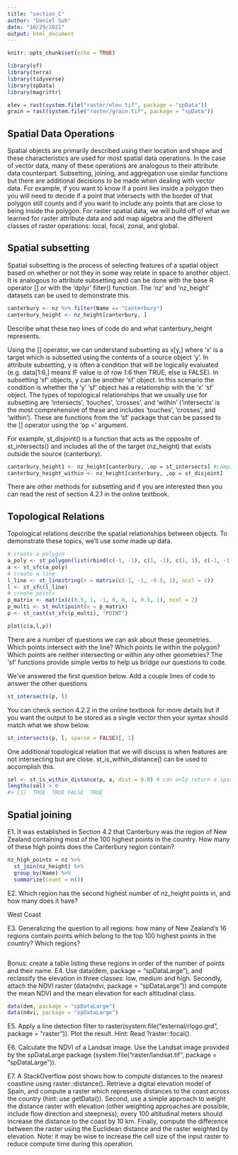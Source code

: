 ```yaml
---
title: "section_C"
author: "Daniel Suh"
date: "10/29/2021"
output: html_document
---
```

```r
knitr::opts_chunk$set(echo = TRUE)
```

```r
library(sf)  
library(terra)  
library(tidyverse)  
library(spData)
library(magrittr)
```

```r
elev = rast(system.file("raster/elev.tif", package = "spData"))
grain = rast(system.file("raster/grain.tif", package = "spData"))
```


## Spatial Data Operations

Spatial objects are primarily described using their location and shape and these characteristics are used for most spatial data operations. In the case of vector data, many of these operations are analogous to their attribute data counterpart. Subsetting, joining, and aggregation use similar functions but there are additional decisions to be made when dealing with vector data. For example, if you want to know if a point lies inside a polygon then you will need to decide if a point that intersects with the border of that polygon still counts and if you want to include any points that are close to being inside the polygon. For raster spatial data, we will build off of what we learned for raster attribute data and add map algebra and the different classes of raster operations: local, focal, zonal, and global.

## Spatial subsetting

Spatial subsetting is the process of selecting features of a spatial object based on whether or not they in some way relate in space to another object. It is analogous to attribute subsetting and can be done with the base R operator [] or with the 'dplyr' filter() function. The 'nz' and 'nz_height' datasets can be used to demonstrate this.

```r
canterbury <- nz %>% filter(Name == "Canterbury")
canterbury_height <- nz_height[canterbury, ]
```
Describe what these two lines of code do and what canterbury_height represents.


Using the [] operator, we can understand subsetting as x[y,] where 'x' is a target which is subsetted using the contents of a source object 'y'. In attribute subsetting, y is often a condition that will be logically evaluated (e.g. data[1:6,] means IF value is of row 1:6 then TRUE, else is FALSE). In subsetting 'sf' objects, y can be another 'sf' object. In this scenario the condition is whether the 'y' 'sf' object has a relationship with the 'x' 'sf' object. The types of topological relationships that we usually use for subsetting are 'intersects', 'touches', 'crosses', and 'within' ('intersects' is the most comprehensive of these and includes 'touches', 'crosses', and 'within'). These are functions from the 'sf' package that can be passed to the [] operator using the 'op =' argument.

For example, st_disjoint() is a function that acts as the opposite of st_intersects() and includes all the of the target (nz_height) that exists outside the source (canterbury).
```r
canterbury_height1 <- nz_height[canterbury, ,op = st_intersects] #compare this object to the other canterbury_height and see if there is any difference
canterbury_height_within <- nz_height[canterbury, ,op = st_disjoint]
```

There are other methods for subsetting and if you are interested then you can read the rest of section 4.2.1 in the online textbook.


## Topological Relations

Topological relations describe the spatial relationships between objects. To demonstrate these topics, we'll use some made up data.

```r
# create a polygon
a_poly <- st_polygon(list(rbind(c(-1, -1), c(1, -1), c(1, 1), c(-1, -1))))
a <- st_sfc(a_poly)
# create a line
l_line <- st_linestring(x = matrix(c(-1, -1, -0.5, 1), ncol = 2))
l <- st_sfc(l_line)
# create points
p_matrix <- matrix(c(0.5, 1, -1, 0, 0, 1, 0.5, 1), ncol = 2)
p_multi <- st_multipoint(x = p_matrix)
p <- st_cast(st_sfc(p_multi), "POINT")

plot(c(a,l,p))
```
There are a number of questions we can ask about these geometries. Which points intersect with the line? Which points lie within the polygon? Which points are neither intersecting or within any other geometries? The 'sf' functions provide simple verbs to help us bridge our questions to code.

We've answered the first question below. Add a couple lines of code to answer the other questions
```r
st_intersects(p, l)
```

You can check section 4.2.2 in the online textbook for more details but if you want the output to be stored as a single vector then your syntax should match what we show below.

```r
st_intersects(p, l, sparse = FALSE)[, 1]
```

One additional topological relation that we will discuss is when features are not intersecting but are close. st_is_within_distance() can be used to accomplish this.

```r
sel <- st_is_within_distance(p, a, dist = 0.9) # can only return a sparse matrix
lengths(sel) > 0
#> [1]  TRUE  TRUE FALSE  TRUE
```

## Spatial joining




E1. It was established in Section 4.2 that Canterbury was the region of New Zealand containing most of the 100 highest points in the country. How many of these high points does the Canterbury region contain?

```r
nz_high_points = nz %>%
  st_join(nz_height) %>%
  group_by(Name) %>%
  summarize(count = n())
```


E2. Which region has the second highest number of nz_height points in, and how many does it have?

West Coast


E3. Generalizing the question to all regions: how many of New Zealand’s 16 regions contain points which belong to the top 100 highest points in the country? Which regions?

```r

```


Bonus: create a table listing these regions in order of the number of points and their name.
E4. Use data(dem, package = "spDataLarge"), and reclassify the elevation in three classes: low, medium and high. Secondly, attach the NDVI raster (data(ndvi, package = "spDataLarge")) and compute the mean NDVI and the mean elevation for each altitudinal class.

```r
data(dem, package = "spDataLarge")
data(ndvi, package = "spDataLarge")

```


E5. Apply a line detection filter to raster(system.file("external/rlogo.grd", package = "raster")). Plot the result. Hint: Read ?raster::focal().

E6. Calculate the NDVI of a Landsat image. Use the Landsat image provided by the spDataLarge package (system.file("raster/landsat.tif", package = "spDataLarge")).

E7. A StackOverflow post shows how to compute distances to the nearest coastline using raster::distance(). Retrieve a digital elevation model of Spain, and compute a raster which represents distances to the coast across the country (hint: use getData()). Second, use a simple approach to weight the distance raster with elevation (other weighting approaches are possible, include flow direction and steepness); every 100 altitudinal meters should increase the distance to the coast by 10 km. Finally, compute the difference between the raster using the Euclidean distance and the raster weighted by elevation. Note: it may be wise to increase the cell size of the input raster to reduce compute time during this operation.